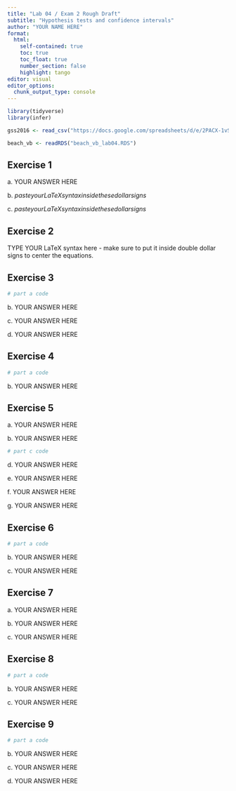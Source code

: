 ```yaml
---
title: "Lab 04 / Exam 2 Rough Draft"
subtitle: "Hypothesis tests and confidence intervals"
author: "YOUR NAME HERE"
format:
  html:
    self-contained: true
    toc: true
    toc_float: true
    number_section: false
    highlight: tango
editor: visual
editor_options:
  chunk_output_type: console
---
```


```r
library(tidyverse)
library(infer)

gss2016 <- read_csv("https://docs.google.com/spreadsheets/d/e/2PACX-1vSXStAOCL3Y19OuZAoREVDHKzgiBycVo5h5NRvkU3l4IB81kx-BMU4hurcpWSdfYszJIRQJZ7QblJ8-/pub?output=csv")

beach_vb <- readRDS("beach_vb_lab04.RDS")
```

## Exercise 1

a\. YOUR ANSWER HERE

b\. $paste your LaTeX syntax inside these dollar signs$

c\. $paste your LaTeX syntax inside these dollar signs$

## Exercise 2

TYPE YOUR LaTeX syntax here - make sure to put it inside double dollar signs to center the equations.

## Exercise 3

```r
# part a code 

```

b\. YOUR ANSWER HERE

c\. YOUR ANSWER HERE

d\. YOUR ANSWER HERE

## Exercise 4

```r
# part a code 

```

b\. YOUR ANSWER HERE

## Exercise 5

a\. YOUR ANSWER HERE

b\. YOUR ANSWER HERE

```r
# part c code 

```

d\. YOUR ANSWER HERE

e\. YOUR ANSWER HERE

f\. YOUR ANSWER HERE

g\. YOUR ANSWER HERE

## Exercise 6

```r
# part a code 


```

b\. YOUR ANSWER HERE

c\. YOUR ANSWER HERE

## Exercise 7

a\. YOUR ANSWER HERE

b\. YOUR ANSWER HERE

c\. YOUR ANSWER HERE

## Exercise 8

```r
# part a code 


```

b\. YOUR ANSWER HERE

c\. YOUR ANSWER HERE

## Exercise 9

```r
# part a code 


```

b\. YOUR ANSWER HERE

c\. YOUR ANSWER HERE

d\. YOUR ANSWER HERE
